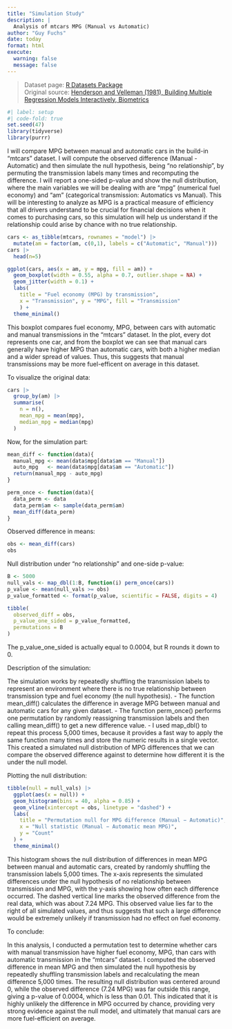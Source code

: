 ```yaml
---
title: "Simulation Study"
description: |
  Analysis of mtcars MPG (Manual vs Automatic)
author: "Guy Fuchs"
date: today
format: html
execute:
  warning: false
  message: false
---
```


> Dataset page: [R Datasets Package](https://stat.ethz.ch/R-manual/R-devel/library/datasets/html/mtcars.html)  
> Original source: [Henderson and Velleman (1981), Building Multiple Regression Models Interactively, Biometrics](https://www.jstor.org/stable/2530428?origin=crossref)


```r
#| label: setup
#| code-fold: true
set.seed(47)
library(tidyverse)
library(purrr)
```

I will compare MPG between manual and automatic cars in the build-in "mtcars" dataset. I will compute the observed difference (Manual - Automatic) and then simulate the null hypothesis, being "no relationship", by permuting the transmission labels many times and recomputing the difference. I will report a one-sided p-value and show the null distribution, where the main variables we will be dealing with are "mpg" (numerical fuel economy) and "am" (categorical transmission: Automatics vs Manual). This will be interesting to analyze as MPG is a practical measure of efficiency that all drivers understand to be crucial for financial decisions when it comes to purchasing cars, so this simulation will help us understand if the relationship could arise by chance with no true relationship. 

```r
cars <- as_tibble(mtcars, rownames = "model") |>
  mutate(am = factor(am, c(0,1), labels = c("Automatic", "Manual")))
cars |>
  head(n=5)
```

```r
ggplot(cars, aes(x = am, y = mpg, fill = am)) +
  geom_boxplot(width = 0.55, alpha = 0.7, outlier.shape = NA) +
  geom_jitter(width = 0.1) +
  labs(
    title = "Fuel economy (MPG) by transmission",
    x = "Transmission", y = "MPG", fill = "Transmission"
    ) +
  theme_minimal()

```
This boxplot compares fuel economy, MPG, between cars with automatic and manual transmissions in the "mtcars" dataset. In the plot, every dot represents one car, and from the boxplot we can see that manual cars generally have higher MPG than automatic cars, with both a higher median and a wider spread of values. Thus, this suggests that manual transmissions may be more fuel-efficent on average in this dataset.

To visualize the original data:
```r
cars |>
  group_by(am) |>
  summarise(
    n = n(),
    mean_mpg = mean(mpg),
    median_mpg = median(mpg)
  )

```

Now, for the simulation part:

```r
mean_diff <- function(data){
  manual_mpg <- mean(data$mpg[data$am == "Manual"])
  auto_mpg   <- mean(data$mpg[data$am == "Automatic"])
  return(manual_mpg - auto_mpg)
}

perm_once <- function(data){
  data_perm <- data
  data_perm$am <- sample(data_perm$am)
  mean_diff(data_perm)
}

```


Observed difference in means:
```r
obs <- mean_diff(cars)
obs
```

Null distribution under "no relationship" and one-side p-value:
```r
B <- 5000
null_vals <- map_dbl(1:B, function(i) perm_once(cars))
p_value <- mean(null_vals >= obs)
p_value_formatted <- format(p_value, scientific = FALSE, digits = 4)

tibble(
  observed_diff = obs,
  p_value_one_sided = p_value_formatted,
  permutations = B
)
```
The p_value_one_sided is actually equal to 0.0004, but R rounds it down to 0.

Description of the simulation:

The simulation works by repeatedly shuffling the transmission labels to represent an environment where there is no true relationship between transmission type and fuel economy (the null hypothesis). 
- The function mean_diff() calculates the difference in average MPG between manual and automatic cars for any given dataset. 
- The function perm_once() performs one permutation by randomly reassigning transmission labels and then calling mean_diff() to get a new difference value. 
- I used map_dbl() to repeat this process 5,000 times, because it provides a fast way to apply the same function many times and store the numeric results in a single vector. This created a simulated null distribution of MPG differences that we can compare the observed difference against to determine how different it is the under the null model.



Plotting the null distribution:
```r
tibble(null = null_vals) |>
  ggplot(aes(x = null)) +
  geom_histogram(bins = 40, alpha = 0.85) +
  geom_vline(xintercept = obs, linetype = "dashed") +
  labs(
    title = "Permutation null for MPG difference (Manual − Automatic)",
    x = "Null statistic (Manual − Automatic mean MPG)",
    y = "Count"
  ) +
  theme_minimal()
```
This histogram shows the null distribution of differences in mean MPG between manual and automatic cars, created by randomly shuffling the transmission labels 5,000 times. The x-axis represents the simulated differences under the null hypothesis of no relationship between transmission and MPG, with the y-axis showing how often each difference occurred. The dashed vertical line marks the observed difference from the real data, which was about 7.24 MPG. This observed value lies far to the right of all simulated values, and thus suggests that such a large difference would be extremely unlikely if transmission had no effect on fuel economy. 


To conclude:

In this analysis, I conducted a permutation test to determine whether cars with manual transmission have higher fuel economy, MPG, than cars with automatic transmission in the "mtcars" dataset. I computed the observed difference in mean MPG and then simulated the null hypothesis by repeatedly shuffling transmission labels and recalculating the mean difference 5,000 times. The resulting null distribution was centered around 0, while the observed difference (7.24 MPG) was far outside this range, giving a p-value of 0.0004, which is less than 0.01. This indicated that it is highly unlikely the difference in MPG occurred by chance, providing very strong evidence against the null model, and ultimately that manual cars are more fuel-efficient on average. 

